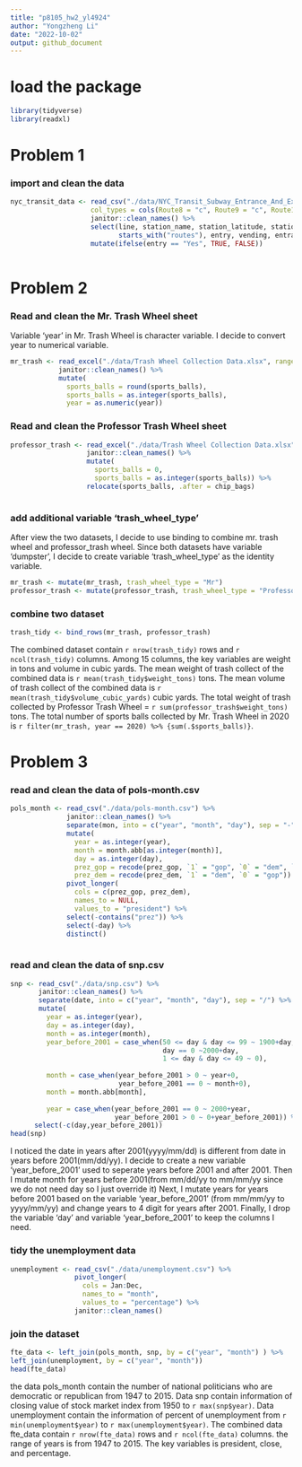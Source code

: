 ```yaml
---
title: "p8105_hw2_yl4924"
author: "Yongzheng Li"
date: "2022-10-02"
output: github_document
---
```


# load the package
```r
library(tidyverse)
library(readxl)
```




# Problem 1

### import and clean the data

```r
nyc_transit_data <- read_csv("./data/NYC_Transit_Subway_Entrance_And_Exit_Data.csv",  
                    col_types = cols(Route8 = "c", Route9 = "c", Route10 = "c", Route11 = "c")) %>% 
                    janitor::clean_names() %>%
                    select(line, station_name, station_latitude, station_longitude, 
                           starts_with("routes"), entry, vending, entrance_type,ada) %>% 
                    mutate(ifelse(entry == "Yes", TRUE, FALSE))
                    
```



# Problem 2

### Read and clean the Mr. Trash Wheel sheet
Variable 'year' in Mr. Trash Wheel is character variable. I decide to convert year to numerical variable.
```r
mr_trash <- read_excel("./data/Trash Wheel Collection Data.xlsx", range = "A2:N549", sheet = "Mr. Trash Wheel" ) %>% 
            janitor::clean_names() %>% 
            mutate(
              sports_balls = round(sports_balls),
              sports_balls = as.integer(sports_balls),
              year = as.numeric(year))
```


### Read and clean the Professor Trash Wheel sheet
```r
professor_trash <- read_excel("./data/Trash Wheel Collection Data.xlsx", range = "A2:M96", sheet = "Professor Trash Wheel") %>% 
                   janitor::clean_names() %>% 
                   mutate(
                     sports_balls = 0,
                     sports_balls = as.integer(sports_balls)) %>% 
                   relocate(sports_balls, .after = chip_bags)
                   
```


### add additional variable 'trash_wheel_type'
After view the two datasets, I decide to use binding to combine mr. trash wheel and professor_trash wheel. Since both datasets have variable 'dumpster', I decide to create variable 'trash_wheel_type' as the identity variable.
```r
mr_trash <- mutate(mr_trash, trash_wheel_type = "Mr")
professor_trash <- mutate(professor_trash, trash_wheel_type = "Professor")
```

### combine two dataset
```r
trash_tidy <- bind_rows(mr_trash, professor_trash)
```

The combined dataset contain `r nrow(trash_tidy)` rows and `r ncol(trash_tidy)` columns. Among 15 columns, the key variables are weight in tons and volume in cubic yards. The mean weight of trash collect of the combined data is `r mean(trash_tidy$weight_tons)` tons. The mean volume of trash collect of the combined data is `r mean(trash_tidy$volume_cubic_yards)` cubic yards. The total weight of trash collected by Professor Trash Wheel = `r sum(professor_trash$weight_tons)` tons. The total number of sports balls collected by Mr. Trash Wheel in 2020 is `r filter(mr_trash, year == 2020) %>% {sum(.$sports_balls)}`.


# Problem 3

### read and clean the data of pols-month.csv
```r
pols_month <- read_csv("./data/pols-month.csv") %>% 
              janitor::clean_names() %>% 
              separate(mon, into = c("year", "month", "day"), sep = "-") %>% 
              mutate(
                year = as.integer(year),
                month = month.abb[as.integer(month)],
                day = as.integer(day),
                prez_gop = recode(prez_gop, `1` = "gop", `0` = "dem", `2` = "otherwise" ),
                prez_dem = recode(prez_dem, `1` = "dem", `0` = "gop")) %>% 
              pivot_longer(
                cols = c(prez_gop, prez_dem),
                names_to = NULL,
                values_to = "president") %>% 
              select(-contains("prez")) %>% 
              select(-day) %>% 
              distinct()
              
```

### read and clean the data of snp.csv
```r
snp <- read_csv("./data/snp.csv") %>%
       janitor::clean_names() %>% 
       separate(date, into = c("year", "month", "day"), sep = "/") %>% 
       mutate(
         year = as.integer(year),
         day = as.integer(day),
         month = as.integer(month),
         year_before_2001 = case_when(50 <= day & day <= 99 ~ 1900+day,
                                      day == 0 ~2000+day,
                                      1 <= day & day <= 49 ~ 0),
         
         month = case_when(year_before_2001 > 0 ~ year+0,
                           year_before_2001 == 0 ~ month+0),
         month = month.abb[month],
         
         year = case_when(year_before_2001 == 0 ~ 2000+year,
                          year_before_2001 > 0 ~ 0+year_before_2001)) %>% 
      select(-c(day,year_before_2001))
head(snp)
```
I noticed the date in years after 2001(yyyy/mm/dd) is different from date in years before 2001(mm/dd/yy). 
I decide to create a new variable 'year_before_2001' used to seperate years before 2001 and after 2001. 
Then I mutate month for years before 2001(from mm/dd/yy to mm/mm/yy since we do not need day so I just override it) 
Next, I mutate years for years before 2001 based on the variable 'year_before_2001' (from mm/mm/yy to yyyy/mm/yy) and change years to 4 digit for years after 2001.
Finally, I drop the variable 'day' and variable 'year_before_2001' to keep the columns I need.

###  tidy the unemployment data
```r
unemployment <- read_csv("./data/unemployment.csv") %>% 
                pivot_longer(
                  cols = Jan:Dec,
                  names_to = "month",
                  values_to = "percentage") %>% 
                janitor::clean_names()
```

### join the dataset
```r
fte_data <- left_join(pols_month, snp, by = c("year", "month") ) %>% 
left_join(unemployment, by = c("year", "month"))
head(fte_data)
```


the data pols_month contain the number of national politicians who are democratic or republican from 1947 to 2015. Data snp contain information of closing value of stock market index from 1950 to `r max(snp$year)`. Data unemployment contain the information of percent of unemployment from `r min(unemployment$year)` to `r max(unemployment$year)`. The combined data fte_data contain `r nrow(fte_data)` rows and `r ncol(fte_data)` columns. the range of years is from 1947 to 2015. The key variables is president, close, and percentage.










